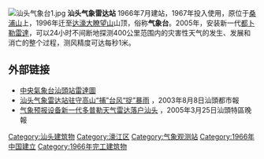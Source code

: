 [[File:汕头气象台1.jpg|thumb]]
'''汕头气象雷达站''' 1966年7月建站，1967年投入使用，原位于[[桑浦山|桑浦山]]上，1996年迁至[[达濠|达濠]][[大瞭望山|大瞭望山]]山顶，俗称'''气象台'''。2005年，安装新一代[[都卜勒雷達|都卜勒雷達]]，可以24小时不间断地探测400公里范围内的灾害性天气的发生、发展和消亡的整个过程，测风精度可达每秒1米。

==外部链接==
* [[国家气象中心|中央氣象台]][http://www.nmc.cn/publish/radar/guang-dong/shan-tou.htm 汕頭站雷達圖] {{Wayback|url=http://www.nmc.cn/publish/radar/guang-dong/shan-tou.htm |date=20210117021343 }}
*[http://www.southcn.com/news/gdnews/areapaper/200308080698.htm 汕头气象雷达站驻守高山“捕”台风“捉”暴雨] {{Wayback|url=http://www.southcn.com/news/gdnews/areapaper/200308080698.htm |date=20050909231555 }}，2003年8月8日汕頭都市報
*[http://news.gd.sina.com.cn/local/2005-03-25/1150230.html  气象预报设备新一代多普勒天气雷达落户汕头] {{Wayback|url=http://news.gd.sina.com.cn/local/2005-03-25/1150230.html |date=20160304134331 }}，2005年3月25日汕頭特區晚報

{{Guangdong-stub}}

[[Category:汕头建筑物|Category:汕头建筑物]]
[[Category:濠江区|Category:濠江区]]
[[Category:气象观测站|Category:气象观测站]]
[[Category:1966年中国建立|Category:1966年中国建立]]
[[Category:1966年完工建筑物|Category:1966年完工建筑物]]
